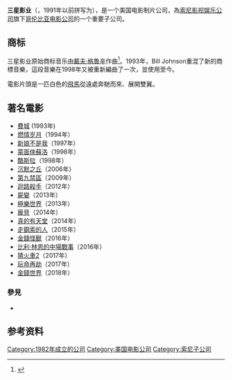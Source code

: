 {{多個問題|
{{refimprove|time=2014-12-08T14:59:40+00:00}}
{{expand|time=2014-12-08T14:58:41+00:00}}
}}
{{Infobox company
| company_name  = 三星影业<br />TriStar Pictures
| company_logo  = TriStar Pictures 2015 logo.jpg
| caption       = 2015年至今三星电影公司的商标，在電影《[[走鋼索的人|走鋼索的人]]》中第一次使用
| company_type  = [[索尼影视娱乐公司|索尼影视娱乐公司]]的附属公司
| fate          = 
| predecessor   = 
| successor     = 
| foundation    = {{start date and age|1982}} 
| founder       = Steve McQuinn<br/>Randy Oswalt<br/>Lionel Scott
| location      = [[卡尔弗城_(加利福尼亚州)|卡尔弗城 (加利福尼亚州)]]
| key_people    = Steve McQuinn (创始人及执行总裁)<br/>Randy Oswalt (创造人及财务总监)<br/>Lionel Scott (创始人及营运总监)
| industry      = 电影
| products      = 电影
| owner         = [[索尼影视娱乐公司|索尼影视娱乐公司]]
| num_employees = 
| parent        = [[哥伦比亚电影公司|哥伦比亚电影公司]]（1982年至今）<br>[[哥伦比亚广播公司|哥伦比亚广播公司]]（1982–1985）<br>[[HBO|HBO]]（1982–1987）<br>索尼影视娱乐公司（1991年至今）
| divisions     = 
| subsid        = 
| homepage      = 
}}
'''三星影业'''（{{lang-en|'''TriStar Pictures, Inc.'''}}，1991年以前拼写为{{lang|en|'''Tri-Star'''}}），是一个美国电影制片公司，為[[索尼影视娱乐公司|索尼影视娱乐公司]]旗下[[哥伦比亚电影公司|哥伦比亚电影公司]]的一个重要子公司。

==商标==
三星影业原始商标音乐由[[戴夫·格鲁辛|戴夫·格鲁辛]]作曲<ref>{{cite web| url= http://mostpopularsongs.net/Dave_Grusin/Tri-Star_Logo_Theme/| title= Tri-Star Logo Theme by Dave Grusin| publisher= Most Popular Songs| access-date= 2013-04-01| archive-url= https://archive.is/20130222065428/http://mostpopularsongs.net/Dave_Grusin/Tri-Star_Logo_Theme/| archive-date= 2013-02-22| dead-url= yes}}</ref>。1993年，Bill Johnson重混了新的商標音樂，這段音樂在1998年又被重新編曲了一次，並使用至今。

電影片頭是一匹白色的[[飛馬|飛馬]]從遠處奔馳而來、展開雙翼。

==著名電影==
*[[費城_(電影)|費城]] (1993年)
*[[燃情岁月|燃情岁月]]（1994年）
*[[新娘不是我|新娘不是我]]（1997年）
*[[蒙面俠蘇洛_(電影)|蒙面俠蘇洛]]（1998年）
*[[酷斯拉|酷斯拉]]（1998年）
*[[沉默之丘_(電影)|沉默之丘]]（2006年）
*[[第九禁區|第九禁區]]（2009年）
*[[迴路殺手|迴路殺手]]（2012年）
*[[屍變_(2013年電影)|屍變]]（2013年）
*[[極樂世界_(電影)|極樂世界]]（2013年）
*[[龐貝_(電影)|龐貝]]（2014年）
*[[真的有天堂_(電影)|真的有天堂]]（2014年）
*[[走鋼索的人_(電影)|走鋼索的人]]（2015年）
*[[金錢怪獸|金錢怪獸]]（2016年）
*[[比利·林恩的中場戰事|比利·林恩的中場戰事]]（2016年）
*[[猜火車2|猜火車2]]（2017年）
*[[玩命再劫|玩命再劫]]（2017年）
*[[金錢世界_(電影)|金錢世界]]（2018年）

===參見===
* {{tsl|en|List of TriStar Pictures films | 三星电影公司出品电影列表}}

==参考资料==
{{Reflist}}

{{索尼}}
{{索尼影視娛樂}}
{{DEFAULTSORT:TriStar Pictures}}
[[Category:1982年成立的公司|Category:1982年成立的公司]]
[[Category:美国电影公司|Category:美国电影公司]]
[[Category:索尼子公司|Category:索尼子公司]]